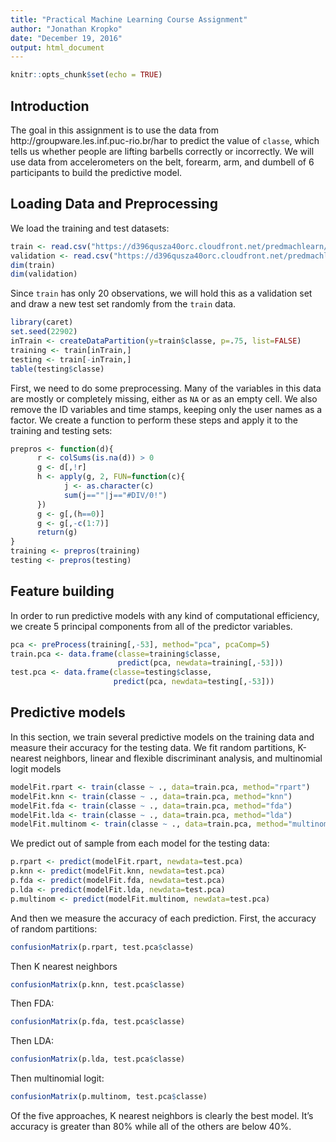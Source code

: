 ```yaml
---
title: "Practical Machine Learning Course Assignment"
author: "Jonathan Kropko"
date: "December 19, 2016"
output: html_document
---
```


```r
knitr::opts_chunk$set(echo = TRUE)
```

## Introduction
The goal in this assignment is to use the data from http://groupware.les.inf.puc-rio.br/har to predict the value of `classe`, which tells us whether people are lifting barbells correctly or incorrectly.  We will use data from accelerometers on the belt, forearm, arm, and dumbell of 6 participants to build the predictive model.

## Loading Data and Preprocessing
We load the training and test datasets:
```r
train <- read.csv("https://d396qusza40orc.cloudfront.net/predmachlearn/pml-training.csv")
validation <- read.csv("https://d396qusza40orc.cloudfront.net/predmachlearn/pml-testing.csv")
dim(train)
dim(validation)
```
Since `train` has only 20 observations, we will hold this as a validation set and draw a new test set randomly from the `train` data.  
```r
library(caret)
set.seed(22902)
inTrain <- createDataPartition(y=train$classe, p=.75, list=FALSE)
training <- train[inTrain,]
testing <- train[-inTrain,]
table(testing$classe)
```
First, we need to do some preprocessing.  Many of the variables in this data are mostly or completely missing, either as `NA` or as an empty cell.  We also remove the ID variables and time stamps, keeping only the user names as a factor.  We create a function to perform these steps and apply it to the training and testing sets:
```r
prepros <- function(d){
      r <- colSums(is.na(d)) > 0
      g <- d[,!r]
      h <- apply(g, 2, FUN=function(c){
            j <- as.character(c)
            sum(j==""|j=="#DIV/0!")
      })
      g <- g[,(h==0)]
      g <- g[,-c(1:7)]
      return(g)
}
training <- prepros(training)
testing <- prepros(testing)
```
## Feature building
In order to run predictive models with any kind of computational efficiency, we create 5 principal components from all of the predictor variables.
```r
pca <- preProcess(training[,-53], method="pca", pcaComp=5)
train.pca <- data.frame(classe=training$classe,
                        predict(pca, newdata=training[,-53]))
test.pca <- data.frame(classe=testing$classe, 
                       predict(pca, newdata=testing[,-53]))
```

## Predictive models
In this section, we train several predictive models on the training data and measure their accuracy for the testing data. We fit random partitions, K-nearest neighbors, linear and flexible discriminant analysis, and multinomial logit models
```r
modelFit.rpart <- train(classe ~ ., data=train.pca, method="rpart") 
modelFit.knn <- train(classe ~ ., data=train.pca, method="knn") 
modelFit.fda <- train(classe ~ ., data=train.pca, method="fda") 
modelFit.lda <- train(classe ~ ., data=train.pca, method="lda") 
modelFit.multinom <- train(classe ~ ., data=train.pca, method="multinom") 
```
We predict out of sample from each model for the testing data:
```r
p.rpart <- predict(modelFit.rpart, newdata=test.pca) 
p.knn <- predict(modelFit.knn, newdata=test.pca) 
p.fda <- predict(modelFit.fda, newdata=test.pca) 
p.lda <- predict(modelFit.lda, newdata=test.pca) 
p.multinom <- predict(modelFit.multinom, newdata=test.pca)  
```
And then we measure the accuracy of each prediction.  First, the accuracy of random partitions:
```r
confusionMatrix(p.rpart, test.pca$classe)
```
Then K nearest neighbors
```r
confusionMatrix(p.knn, test.pca$classe)
```
Then FDA:
```r
confusionMatrix(p.fda, test.pca$classe)
```
Then LDA:
```r
confusionMatrix(p.lda, test.pca$classe)
```
Then multinomial logit:
```r
confusionMatrix(p.multinom, test.pca$classe)
```
Of the five approaches, K nearest neighbors is clearly the best model.  It's accuracy is greater than 80% while all of the others are below 40%.


